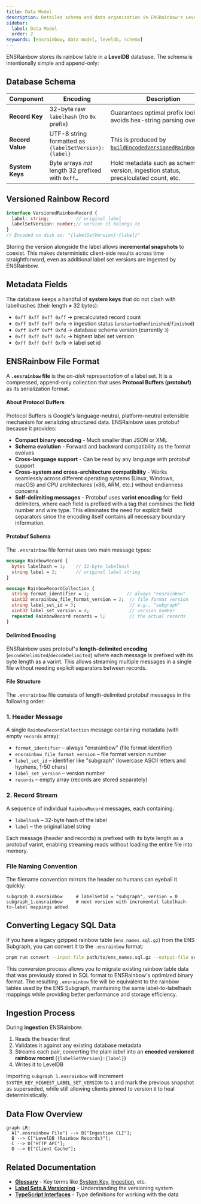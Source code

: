 ```yaml
---
title: Data Model
description: Detailed schema and data organization in ENSRainbow's LevelDB database.
sidebar:
  label: Data Model
  order: 2
keywords: [ensrainbow, data model, leveldb, schema]
---
```


ENSRainbow stores its rainbow table in a **LevelDB** database. The schema is intentionally simple and append-only:

## Database Schema

| Component | Encoding | Description |
|-----------|----------|-------------|
| **Record Key** | 32-byte raw `labelhash` (no `0x` prefix) | Guarantees optimal prefix lookups & avoids hex-string parsing overhead. |
| **Record Value** | UTF-8 string formatted as `{labelSetVersion}:{label}` | This is produced by [`buildEncodedVersionedRainbowRecord`](https://github.com/ensdomains/ensnode/blob/main/apps/ensrainbow/src/lib/rainbow-record.ts). |
| **System Keys** | Byte arrays _not_ length 32 prefixed with `0xff…` | Hold metadata such as schema version, ingestion status, precalculated count, etc. |

## Versioned Rainbow Record

```ts
interface VersionedRainbowRecord {
  label: string;          // original label
  labelSetVersion: number;// version it belongs to
}
// Encoded on disk as: "{labelSetVersion}:{label}"
```

Storing the version alongside the label allows **incremental snapshots** to coexist. This makes deterministic client-side results across time straightforward, even as additional label set versions are ingested by ENSRainbow.

## Metadata Fields

The database keeps a handful of **system keys** that do not clash with labelhashes (their length ≠ 32 bytes):

* `0xff 0xff 0xff 0xff` → precalculated record count
* `0xff 0xff 0xff 0xfe` → ingestion status (`unstarted`/`unfinished`/`finished`)
* `0xff 0xff 0xff 0xfd` → database schema version (currently `3`)
* `0xff 0xff 0xff 0xfc` → highest label set version
* `0xff 0xff 0xff 0xfb` → label set id

## ENSRainbow File Format

A **`.ensrainbow` file** is the _on-disk representation_ of a label set. It is a compressed, append-only collection that uses **Protocol Buffers (protobuf)** as its serialization format.

#### About Protocol Buffers

Protocol Buffers is Google's language-neutral, platform-neutral extensible mechanism for serializing structured data. ENSRainbow uses protobuf because it provides:

- **Compact binary encoding** - Much smaller than JSON or XML
- **Schema evolution** - Forward and backward compatibility as the format evolves  
- **Cross-language support** - Can be read by any language with protobuf support
- **Cross-system and cross-architecture compatibility** - Works seamlessly across different operating systems (Linux, Windows, macOS) and CPU architectures (x86, ARM, etc.) without endianness concerns
- **Self-delimiting messages** - Protobuf uses **varint encoding** for field delimiters, where each field is prefixed with a tag that combines the field number and wire type. This eliminates the need for explicit field separators since the encoding itself contains all necessary boundary information.

#### Protobuf Schema

The `.ensrainbow` file format uses two main message types:

```protobuf
message RainbowRecord {
  bytes labelhash = 1;    // 32-byte labelhash
  string label = 2;       // original label string
}

message RainbowRecordCollection {
  string format_identifier = 1;              // always "ensrainbow" 
  uint32 ensrainbow_file_format_version = 2;  // file format version
  string label_set_id = 3;                    // e.g., "subgraph" 
  uint32 label_set_version = 4;               // version number
  repeated RainbowRecord records = 5;         // the actual records
}
```

#### Delimited Encoding

ENSRainbow uses protobuf's **length-delimited encoding** (`encodeDelimited`/`decodeDelimited`) where each message is prefixed with its byte length as a varint. This allows streaming multiple messages in a single file without needing explicit separators between records.

#### File Structure

The `.ensrainbow` file consists of length-delimited protobuf messages in the following order:

### 1. Header Message
A single `RainbowRecordCollection` message containing metadata (with empty `records` array):
- `format_identifier` – always "ensrainbow" (file format identifier)
- `ensrainbow_file_format_version` – file format version number
- `label_set_id` – identifier like "subgraph" (lowercase ASCII letters and hyphens, 1-50 chars)
- `label_set_version` – version number 
- `records` – empty array (records are stored separately)

### 2. Record Stream  
A sequence of individual `RainbowRecord` messages, each containing:
- `labelhash` – 32-byte hash of the label
- `label` – the original label string

Each message (header and records) is prefixed with its byte length as a protobuf varint, enabling streaming reads without loading the entire file into memory.

### File Naming Convention

The filename convention mirrors the header so humans can eyeball it quickly:

```text
subgraph_0.ensrainbow     # labelSetId = "subgraph", version = 0
subgraph_1.ensrainbow     # next version with incremental labelhash-to-label mappings added
```

## Converting Legacy SQL Data

If you have a legacy gzipped rainbow table (`ens_names.sql.gz`) from the ENS Subgraph, you can convert it to the `.ensrainbow` format:

```bash title="Convert legacy SQL data"
pnpm run convert --input-file path/to/ens_names.sql.gz --output-file subgraph-0.ensrainbow
```

This conversion process allows you to migrate existing rainbow table data that was previously stored in SQL format to ENSRainbow's optimized binary format. The resulting `.ensrainbow` file will be equivalent to the rainbow tables used by the ENS Subgraph, maintaining the same label-to-labelhash mappings while providing better performance and storage efficiency.

## Ingestion Process

During **ingestion** ENSRainbow:

1. Reads the header first
2. Validates it against any existing database metadata
3. Streams each pair, converting the plain _label_ into an **encoded versioned rainbow record** (`{labelSetVersion}:{label}`)
4. Writes it to LevelDB

Importing `subgraph_1.ensrainbow` will increment `SYSTEM_KEY_HIGHEST_LABEL_SET_VERSION` to `1` and mark the previous snapshot as superseded, while still allowing clients pinned to version `0` to heal deterministically.

## Data Flow Overview

```mermaid
graph LR;
  A[".ensrainbow File"] --> B["Ingestion CLI"];
  B --> C["LevelDB (Rainbow Records)"];
  C --> D["HTTP API"];
  D --> E["Client Cache"];
```

## Related Documentation

- **[Glossary](/ensrainbow/concepts/glossary)** - Key terms like [System Key](/ensrainbow/concepts/glossary#system-key), [Ingestion](/ensrainbow/concepts/glossary#ingestion), etc.
- **[Label Sets & Versioning](/ensrainbow/concepts/label-sets-and-versioning)** - Understanding the versioning system
- **[TypeScript Interfaces](/ensrainbow/concepts/typescript-interfaces)** - Type definitions for working with the data 
